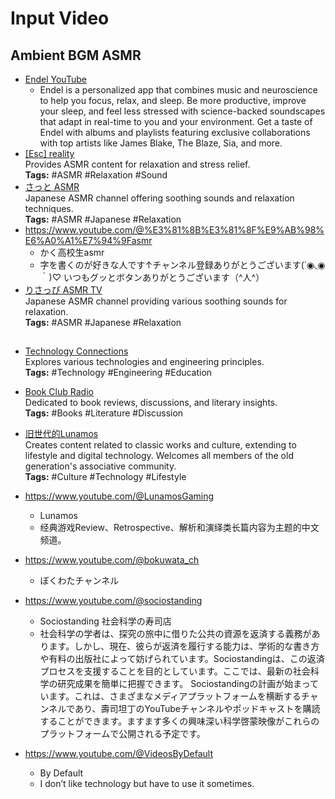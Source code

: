 # Input Video

## Ambient BGM ASMR

- [Endel YouTube](https://www.youtube.com/channel/UCn4CxCXxLOf3jYi13sOA2PA)
  - Endel is a personalized app that combines music and neuroscience to help you focus, relax, and sleep. Be more productive, improve your sleep, and feel less stressed with science-backed soundscapes that adapt in real-time to you and your environment. Get a taste of Endel with albums and playlists featuring exclusive collaborations with top artists like James Blake, The Blaze, Sia, and more.
- [[Esc] reality](https://www.youtube.com/@Escreality)  
  Provides ASMR content for relaxation and stress relief.  
  **Tags:** #ASMR #Relaxation #Sound
- [さっと ASMR](https://www.youtube.com/@satttto)  
  Japanese ASMR channel offering soothing sounds and relaxation techniques.  
  **Tags:** #ASMR #Japanese #Relaxation
- https://www.youtube.com/@%E3%81%8B%E3%81%8F%E9%AB%98%E6%A0%A1%E7%94%9Fasmr
  - かく高校生asmr
  - 字を書くのが好きな人です↑チャンネル登録ありがとうございます(΄◉◟◉｀)♡ いつもグッとボタンありがとうございます（^人^）
- [りさっぴ ASMR TV](https://www.youtube.com/@LisapiASMRtv)  
  Japanese ASMR channel providing various soothing sounds for relaxation.  
  **Tags:** #ASMR #Japanese #Relaxation

##

- [Technology Connections](https://www.youtube.com/@TechnologyConnections)  
  Explores various technologies and engineering principles.  
  **Tags:** #Technology #Engineering #Education

- [Book Club Radio](https://www.youtube.com/@bookclubradio)  
  Dedicated to book reviews, discussions, and literary insights.  
  **Tags:** #Books #Literature #Discussion

- [旧世代的Lunamos](https://www.youtube.com/@LunamosTV)  
  Creates content related to classic works and culture, extending to lifestyle and digital technology. Welcomes all members of the old generation's associative community.  
  **Tags:** #Culture #Technology #Lifestyle


- https://www.youtube.com/@LunamosGaming
  - Lunamos
  - 经典游戏Review、Retrospective、解析和演绎类长篇内容为主题的中文频道。

- https://www.youtube.com/@bokuwata_ch
  - ぼくわたチャンネル
- https://www.youtube.com/@sociostanding
  - Sociostanding 社会科学の寿司店
  - 社会科学の学者は、探究の旅中に借りた公共の資源を返済する義務があります。しかし、現在、彼らが返済を履行する能力は、学術的な書き方や有料の出版社によって妨げられています。Sociostandingは、この返済プロセスを支援することを目的としています。ここでは、最新の社会科学の研究成果を簡単に把握できます。 Sociostandingの計画が始まっています。これは、さまざまなメディアプラットフォームを横断するチャンネルであり、壽司坦丁のYouTubeチャンネルやポッドキャストを購読することができます。ますます多くの興味深い科学啓蒙映像がこれらのプラットフォームで公開される予定です。

- https://www.youtube.com/@VideosByDefault
  - By Default
  - I don’t like technology but have to use it sometimes.



